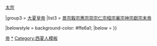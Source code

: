 {{Navbox
|name = 西夏君主
|title = [[西夏]][[西夏君主列表|君主]]
|titlestyle = background-color: #f3b40b;
|state = expandCaption
|abovestyle = background-color: #ffe6a1; font-size: 90%;
|above = 详见：[[西夏君主列表]]、[[西夏皇帝世系图]]
|groupstyle = background-color: #ffe6a1; 
|group1 = [[定难军节度使]]
|list1 = [[李思恭]]{{to}}[[李思谏]]{{to}}[[李成庆]]{{to}}[[李思谏]]{{to}}[[李彝昌]]{{to}}[[李仁福]]{{to}}[[李彝超]]{{to}}[[李彝興]]{{to}}[[李克睿]]{{to}}[[李继筠 (北宋)|李继筠]]{{to}}[[李继捧]]

|group2 = 追尊
|list2  = [[李继迁|太祖]]{{~w}}[[李德明|太宗]]

|group3 = [[西夏|大夏]][[皇帝]]
|list3 = [[夏景宗|景宗]]{{to}}[[夏毅宗|毅宗]]{{to}}[[夏惠宗|惠宗]]{{to}}[[夏崇宗|崇宗]]{{to}}[[夏仁宗|仁宗]]{{to}}[[夏桓宗|桓宗]]{{to}}[[夏襄宗|襄宗]]{{to}}[[夏神宗|神宗]]{{to}}[[夏献宗|獻宗]]{{to}}[[夏末帝|末帝]]

|belowstyle = background-color: #ffe6a1; 
|below = {{中国元首}}
}}<noinclude>

[[Category:中国君主导航模板|帝]]
[[Category:西夏皇帝|*]]
[[Category:西夏人模板]]
</noinclude>